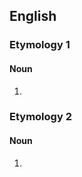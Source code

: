 ==English==

===Etymology 1===

====Noun====
{{head|en|noun form}}

# {{plural of|en|medick}}

===Etymology 2===

====Noun====
{{en-noun|-}}

# {{obsolete spelling of|en|medics||(obsolete) the science of [[medicine]]}}